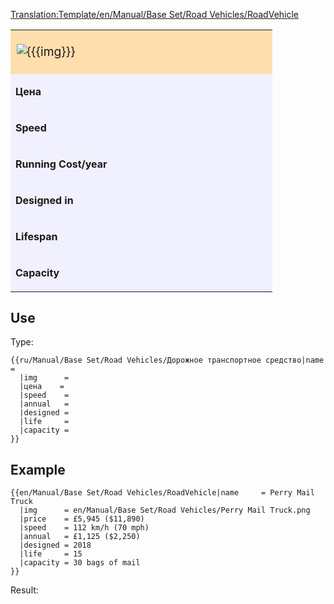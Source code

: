 <noinclude>[[Translation:Template/en/Manual/Base Set/Road Vehicles/RoadVehicle]]</noinclude><noinclude></noinclude>
{| border="2" cellpadding="2" cellspacing="0" style="border: 1px #aaaaaa solid; border-collapse: collapse;"
|-
| colspan="2" style="width: 400px; background: #ffdead; font-size: 120%;" | [[File:{{{img}}}]] '''{{{name}}}''' 
|-
| style="background: #f0f0ff;" | '''Цена''' 
| style="background: #ffffff; width: 250px;" |{{{цена}}} 
|-
| style="background: #f0f0ff;" | '''Speed''' 
| style="background: #ffffff;" | {{{speed}}}
|-
| style="background: #f0f0ff;" | '''Running Cost/year''' 
| style="background: #ffffff;" | {{{annual}}}
|-
| style="background: #f0f0ff;" | '''Designed in''' 
| style="background: #ffffff;" | {{{designed}}}
|-
| style="background: #f0f0ff;" | '''Lifespan''' 
| style="background: #ffffff;" | {{{life}}} years
|-
| style="background: #f0f0ff;" | '''Capacity''' 
| style="background: #ffffff;" | {{{capacity}}}
|}<noinclude>


==Use==
Type:
<pre>
{{ru/Manual/Base Set/Road Vehicles/Дорожное транспортное средство|name     = 
  |img      = 
  |цена    =  
  |speed    = 
  |annual   = 
  |designed = 
  |life     = 
  |capacity = 
}}
</pre>
==Example==
<pre>
{{en/Manual/Base Set/Road Vehicles/RoadVehicle|name     = Perry Mail Truck
  |img      = en/Manual/Base Set/Road Vehicles/Perry Mail Truck.png
  |price    = £5,945 ($11,890) 
  |speed    = 112 km/h (70 mph)
  |annual   = £1,125 ($2,250)
  |designed = 2018
  |life     = 15
  |capacity = 30 bags of mail
}}
</pre>
Result:
{{en/Manual/Base Set/Road Vehicles/RoadVehicle|name     = Perry Mail Truck
  |img      = en/Manual/Base Set/Road Vehicles/Perry Mail Truck.png
  |price    = £5,945 ($11,890) 
  |speed    = 112 km/h (70 mph)
  |annual   = £1,125 ($2,250)
  |designed = 2018
  |life     = 15
  |capacity = 30 bags of mail
}}
</noinclude>
